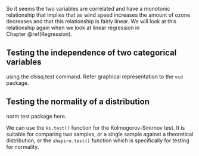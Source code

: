 ﻿So it seems the two variables are correlated and have a monotonic
relationship that implies that as wind speed increases the amount of ozone
decreases and that this relationship is fairly linear. We will look at
this relationship again when we look at linear regression in
Chapter \@ref(Regression).

## Testing the independence of two categorical variables

using the chisq.test command. Refer graphical representation to the
`vcd` package.

## Testing the normality of a distribution {#NormalityTests}

norm test package here.

We can use the `ks.test()` function for the Kolmogorov-Smirnov
test. It is suitable for comparing two samples, or a single sample
against a theoretical distribution, or the `shapiro.test()` function which is specifically for testing for normality. 

